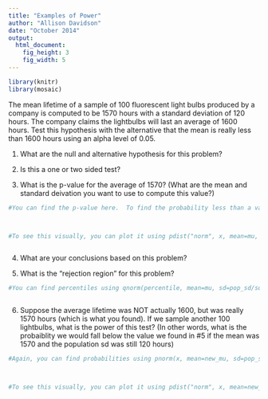---
title: "Examples of Power"
author: "Allison Davidson"
date: "October 2014"
output: 
  html_document:
    fig_height: 3
    fig_width: 5
---

```{r include=FALSE}
library(knitr)
library(mosaic)
```

The mean lifetime of a sample of 100 fluorescent light bulbs produced by a company is computed to be 1570 hours with a standard deviation of 120 hours.  The company claims the lightbulbs will last an average of 1600 hours.  Test this hypothesis with the alternative that the mean is really less than 1600 hours using an alpha level of 0.05.

1.  What are the null and alternative hypothesis for this problem?

2.  Is this a one or two sided test?

3.  What is the p-value for the average of 1570?  (What are the mean and standard deivation you want to use to compute this value?)

```{r}
#You can find the p-value here.  To find the probability less than a value, you pnorm(x, mean=mu, sd=pop_sd/sqrt(n))



#To see this visually, you can plot it using pdist("norm", x, mean=mu, sd=pop_sd/sqrt(100))



```

4.  What are your conclusions based on this problem?



5.  What is the "rejection region" for this problem?  

```{r}
#You can find percentiles using qnorm(percentile, mean=mu, sd=pop_sd/sqrt(n)).  Hint:  your percentile should be the same as your alpha.



```

6.  Suppose the average lifetime was NOT actually 1600, but was really 1570 hours (which is what you found). If we sample another 100 lightbulbs, what is the power of this test?  (In other words, what is the probaiblity we would fall below the value we found in #5 if the mean was 1570 and the population sd was still 120 hours)

```{r}
#Again, you can find probabilities using pnorm(x, mean=new_mu, sd=pop_sd/sqrt(n))



#To see this visually, you can plot it using pdist("norm", x, mean=new_mu, sd=pop_sd/sqrt(100)).  The shaded area you'll be interested in here is the pink (not blue).  



```

